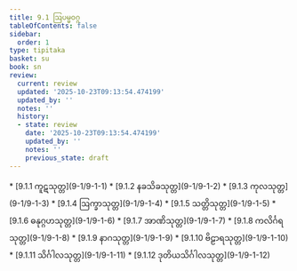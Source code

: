 ```yaml
---
title: 9.1 ဩပမ္မဝဂ္ဂ
tableOfContents: false
sidebar:
  order: 1
type: tipitaka
basket: su
book: sn
review:
  current: review
  updated: '2025-10-23T09:13:54.474199'
  updated_by: ''
  notes: ''
  history:
  - state: review
    date: '2025-10-23T09:13:54.474199'
    updated_by: ''
    notes: ''
    previous_state: draft
---
```



<ReviewStatus review={frontmatter.review} showDetails={true} />

<HypothesisAnnotation frontmatter={frontmatter} />

<DynamicBreadcrumb />



<TableOfContents book="sn" section="9.1">
* [9.1.1 ကူဋသုတ္တ](9-1/9-1-1)
* [9.1.2 နခသိခသုတ္တ](9-1/9-1-2)
* [9.1.3 ကုလသုတ္တ](9-1/9-1-3)
* [9.1.4 ဩက္ခာသုတ္တ](9-1/9-1-4)
* [9.1.5 သတ္တိသုတ္တ](9-1/9-1-5)
* [9.1.6 ဓနုဂ္ဂဟသုတ္တ](9-1/9-1-6)
* [9.1.7 အာဏိသုတ္တ](9-1/9-1-7)
* [9.1.8 ကလိင်္ဂရသုတ္တ](9-1/9-1-8)
* [9.1.9 နာဂသုတ္တ](9-1/9-1-9)
* [9.1.10 ဗိဠာရသုတ္တ](9-1/9-1-10)
* [9.1.11 သိင်္ဂါလသုတ္တ](9-1/9-1-11)
* [9.1.12 ဒုတိယသိင်္ဂါလသုတ္တ](9-1/9-1-12)
</TableOfContents>